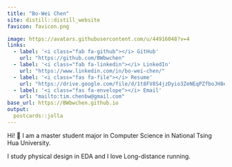 ```yaml
---
title: "Bo-Wei Chen"
site: distill::distill_website
favicon: favicon.png

image: https://avatars.githubusercontent.com/u/44916048?v=4
links:
  - label: '<i class="fab fa-github"></i> GitHub'
    url: "https://github.com/BWbwchen"
  - label: '<i class="fab fa-linkedin"></i> LinkedIn'
    url: "https://www.linkedin.com/in/bo-wei-chen/"
  - label: '<i class="fas fa-file"></i> Resume'
    url: "https://drive.google.com/file/d/1t8FV8S4jzDyio3ZeNEqPZfboJH8evSoM/view?usp=sharing"
  - label: '<i class="fas fa-envelope"></i> Email'
    url: "mailto:tim.chenbw@gmail.com"
base_url: https://BWbwchen.github.io
output:
  postcards::jolla
---
```


Hi! <span class="wave">👋</span> I am a master student major in Computer Science in National Tsing Hua University. 

I study physical design in EDA and I love Long-distance running.